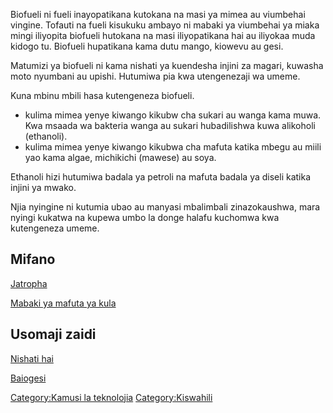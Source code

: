 Biofueli ni fueli inayopatikana kutokana na masi ya mimea au viumbehai vingine. Tofauti na fueli kisukuku ambayo ni mabaki ya viumbehai ya miaka mingi iliyopita biofueli hutokana na masi iliyopatikana hai au iliyokaa muda kidogo tu.
Biofueli hupatikana kama dutu mango, kiowevu au gesi.

Matumizi ya biofueli ni kama nishati ya kuendesha injini za magari, kuwasha moto nyumbani au upishi. Hutumiwa pia kwa utengenezaji wa umeme.

Kuna mbinu mbili hasa kutengeneza biofueli.
*kulima mimea yenye kiwango kikubw cha sukari au wanga kama muwa. Kwa msaada wa bakteria wanga au sukari hubadilishwa kuwa alikoholi (ethanoli).
*kulima mimea yenye kiwango kikubwa cha mafuta katika mbegu au miili yao kama algae, michikichi (mawese) au soya.

Ethanoli hizi hutumiwa badala ya petroli na mafuta badala ya diseli katika injini ya mwako.

Njia nyingine ni kutumia ubao au manyasi mbalimbali zinazokaushwa, mara nyingi kukatwa na kupewa umbo la donge halafu kuchomwa kwa kutengeneza umeme.

==Mifano==
[[Jatropha]]

[[Mabaki ya mafuta ya kula]]

==Usomaji zaidi==
[[Nishati hai]]

[[Baiogesi]]

{{kipisi}}
[[Category:Kamusi la teknolojia]]
[[Category:Kiswahili]]